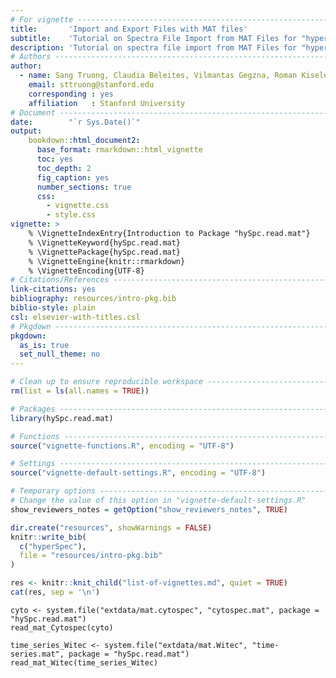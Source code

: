 ```yaml
---
# For vignette ---------------------------------------------------------------
title:       'Import and Export Files with MAT files'
subtitle:    'Tutorial on Spectra File Import from MAT Files for "hyperSpec"'
description: 'Tutorial on spectra file import from MAT Files for "hyperSpec".'
# Authors --------------------------------------------------------------------
author:
  - name: Sang Truong, Claudia Beleites, Vilmantas Gegzna, Roman Kiselev
    email: sttruong@stanford.edu
    corresponding : yes
    affiliation   : Stanford University
# Document -------------------------------------------------------------------
date:        "`r Sys.Date()`"
output:
    bookdown::html_document2:
      base_format: rmarkdown::html_vignette
      toc: yes
      toc_depth: 2
      fig_caption: yes
      number_sections: true
      css:
        - vignette.css
        - style.css
vignette: >
    % \VignetteIndexEntry{Introduction to Package "hySpc.read.mat"}
    % \VignetteKeyword{hySpc.read.mat}
    % \VignettePackage{hySpc.read.mat}
    % \VignetteEngine{knitr::rmarkdown}
    % \VignetteEncoding{UTF-8}
# Citations/References -------------------------------------------------------
link-citations: yes
bibliography: resources/intro-pkg.bib
biblio-style: plain
csl: elsevier-with-titles.csl
# Pkgdown --------------------------------------------------------------------
pkgdown:
  as_is: true
  set_null_theme: no
---
```



```r
# Clean up to ensure reproducible workspace ----------------------------------
rm(list = ls(all.names = TRUE))
```

```r
# Packages -------------------------------------------------------------------
library(hySpc.read.mat)

# Functions ------------------------------------------------------------------
source("vignette-functions.R", encoding = "UTF-8")

# Settings -------------------------------------------------------------------
source("vignette-default-settings.R", encoding = "UTF-8")

# Temporary options ----------------------------------------------------------
# Change the value of this option in "vignette-default-settings.R"
show_reviewers_notes = getOption("show_reviewers_notes", TRUE)
```


```r
dir.create("resources", showWarnings = FALSE)
knitr::write_bib(
  c("hyperSpec"),
  file = "resources/intro-pkg.bib"
)
```


<!-- This chunk inserts common info about all the vignettes -->

```r
res <- knitr::knit_child("list-of-vignettes.md", quiet = TRUE)
cat(res, sep = '\n')
```


<!-- This chunk demonstrates read_mat_Cytospec() and read_mat_Witec() -->

```
cyto <- system.file("extdata/mat.cytospec", "cytospec.mat", package = "hySpc.read.mat")
read_mat_Cytospec(cyto)

time_series_Witec <- system.file("extdata/mat.Witec", "time-series.mat", package = "hySpc.read.mat")
read_mat_Witec(time_series_Witec)
```

